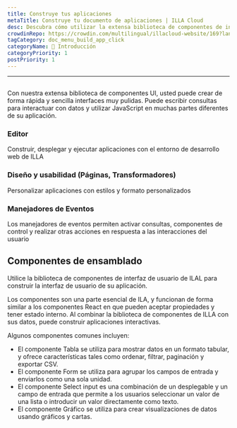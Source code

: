 ```yaml
---
title: Construye tus aplicaciones
metaTitle: Construye tu documento de aplicaciones | ILLA Cloud
desc: Descubra cómo utilizar la extensa biblioteca de componentes de interfaz de usuario de ILLA Cloud para construir interfaces altamente pulidas para sus aplicaciones en cuestión de minutos.
crowdinRepo: https://crowdin.com/multilingual/illacloud-website/169?languages=es&filter=basic&value=0
tagCategory: doc_menu_build_app_click
categoryName: 👋 Introducción
categoryPriority: 1
postPriority: 1
---
```


* * *

## <h2 hidden>Construye tus aplicaciones</h2>

Con nuestra extensa biblioteca de componentes UI, usted puede crear de forma rápida y sencilla interfaces muy pulidas. Puede escribir consultas para interactuar con datos y utilizar JavaScript en muchas partes diferentes de su aplicación.

### Editor

Construir, desplegar y ejecutar aplicaciones con el entorno de desarrollo web de ILLA

### Diseño y usabilidad (Páginas, Transformadores)

Personalizar aplicaciones con estilos y formato personalizados

### Manejadores de Eventos

Los manejadores de eventos permiten activar consultas, componentes de control y realizar otras acciones en respuesta a las interacciones del usuario

## Componentes de ensamblado

Utilice la biblioteca de componentes de interfaz de usuario de ILAL para construir la interfaz de usuario de su aplicación.

Los componentes son una parte esencial de ILA, y funcionan de forma similar a los componentes React en que pueden aceptar propiedades y tener estado interno. Al combinar la biblioteca de componentes de ILLA con sus datos, puede construir aplicaciones interactivas.

Algunos componentes comunes incluyen:

-   El componente Tabla se utiliza para mostrar datos en un formato tabular, y ofrece características tales como ordenar, filtrar, paginación y exportar CSV.
-   El componente Form se utiliza para agrupar los campos de entrada y enviarlos como una sola unidad.
-   El componente Select input es una combinación de un desplegable y un campo de entrada que permite a los usuarios seleccionar un valor de una lista o introducir un valor directamente como texto.
-   El componente Gráfico se utiliza para crear visualizaciones de datos usando gráficos y cartas.

